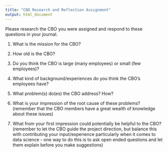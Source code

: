 ```yaml
---
title: "CBO Research and Reflection Assignment"
output: html_document
---
```


Please research the CBO you were assigned and respond to these questions in your journal. 
 


1) What is the mission for the CBO?


2) How old is the CBO?


3) Do you think the CBO is large (many employees) or small (few employees)?



4) What kind of background/experiences do you think the CBO’s employees have?



5) What problem(s) do(es) the CBO address? How?



6) What is your impression of  the root cause of these problems? (remember that the CBO members have a great wealth of knowledge about these issues)



7) What from your first impression could potentially be helpful to the CBO? (remember to let the CBO guide the project direction, but balance this with contributing your input/experience particularly when it comes to data science - one way to do this is to ask open ended questions and let them explain before you make suggestions)
